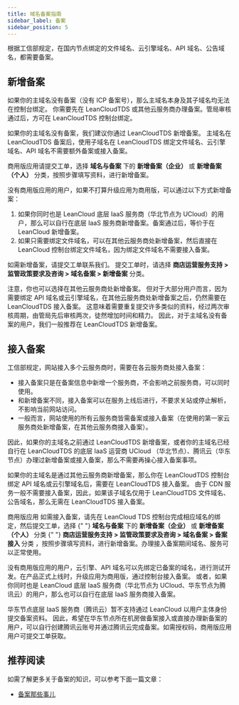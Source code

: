 ```yaml
---
title: 域名备案指南
sidebar_label: 备案
sidebar_position: 5
---
```



根据工信部规定，在国内节点绑定的文件域名、云引擎域名、API 域名<Conditional brand="tds">、公告域名</Conditional>，都需要备案。

## 新增备案

如果你的主域名没有备案（没有 ICP 备案号），那么主域名本身及其子域名均无法在控制台绑定。
你需要先在 <Conditional brand="leancloud">LeanCloud</Conditional><Conditional brand="tds">TDS</Conditional> 或其他云服务商办理备案。管局审核通过后，方可在 <Conditional brand="leancloud">LeanCloud</Conditional><Conditional brand="tds">TDS</Conditional> 控制台绑定。

如果你的主域名没有备案，我们建议你通过 <Conditional brand="leancloud">LeanCloud</Conditional><Conditional brand="tds">TDS</Conditional> 新增备案。
主域名在 <Conditional brand="leancloud">LeanCloud</Conditional><Conditional brand="tds">TDS</Conditional> 备案后，使用子域名在 <Conditional brand="leancloud">LeanCloud</Conditional><Conditional brand="tds">TDS</Conditional> 绑定文件域名、云引擎域名、API 域名不需要额外备案或接入备案。

<Conditional brand="leancloud">

商用版应用请提交工单，选择 **域名与备案** 下的 **新增备案（企业）** 或 **新增备案（个人）** 分类，按照步骤填写资料，进行新增备案。

没有商用版应用的用户，如果不打算升级应用为商用版，可以通过以下方式新增备案：

1. 如果你同时也是 LeanCloud 底层 IaaS 服务商（华北节点为 UCloud）的用户，那么可以自行在底层 IaaS 服务商新增备案。备案通过后，等价于在 LeanCloud 新增备案。
2. 如果只需要绑定文件域名，可以在其他云服务商处新增备案，然后直接在 LeanCloud 控制台绑定文件域名，因为绑定文件域名不需要接入备案。

</Conditional>

<Conditional brand="tds">

如需新增备案，请提交工单联系我们。
提交工单时，请选择 **商店运营服务支持 > 监管政策要求及咨询 > 域名备案 > 新增备案** 分类。

</Conditional>

注意，你也可以选择在其他云服务商处新增备案。
但对于大部分用户而言，因为需要绑定 API 域名或云引擎域名，在其他云服务商处新增备案之后，仍然需要在 <Conditional brand="leancloud">LeanCloud</Conditional><Conditional brand="tds">TDS</Conditional> 接入备案。
这意味着需要重复提交许多类似的资料，经过两次审核周期，由管局先后审核两次，徒然增加时间和精力。
因此，对于主域名没有备案的用户，我们一般推荐在 <Conditional brand="leancloud">LeanCloud</Conditional><Conditional brand="tds">TDS</Conditional> 新增备案。

## 接入备案

工信部规定，网站接入多个云服务商时，需要在各云服务商处接入备案：

- 接入备案只是在备案信息中新增一个服务商，不会影响之前服务商，可以同时使用。
- 和新增备案不同，接入备案可以在服务上线后进行，不要求关站或停止解析，不影响当前网站访问。
- 一般而言，网站使用的所有云服务商皆需备案或接入备案（在使用的第一家云服务商处新增备案，在其他云服务商接入备案）。

因此，如果你的主域名之前通过 <Conditional brand="leancloud">LeanCloud</Conditional><Conditional brand="tds">TDS</Conditional> 新增备案，或者你的主域名已经自行在 <Conditional brand="leancloud">LeanCloud</Conditional><Conditional brand="tds">TDS</Conditional> 的底层 IaaS 运营商 UCloud <Conditional brand="leancloud">（华北节点）、腾讯云（华东节点）</Conditional>办理过新增备案或接入备案，那么不需要再操心接入备案事项。

如果你的主域名是通过其他云服务商新增备案，那么你在 <Conditional brand="leancloud">LeanCloud</Conditional><Conditional brand="tds">TDS</Conditional> 控制台绑定 API 域名或云引擎域名后，需要在 <Conditional brand="leancloud">LeanCloud</Conditional><Conditional brand="tds">TDS</Conditional> 接入备案。
由于 CDN 服务一般不需要接入备案，因此，如果该子域名仅用于 <Conditional brand="leancloud">LeanCloud</Conditional><Conditional brand="tds">TDS</Conditional> 文件域名<Conditional brand="tds">、公告域名</Conditional>，那么无需在 <Conditional brand="leancloud">LeanCloud</Conditional><Conditional brand="tds">TDS</Conditional> 接入备案。

<Conditional brand="leancloud">
  商用版应用
</Conditional>如需接入备案，请先在 <Conditional brand="leancloud">
  LeanCloud
</Conditional>
<Conditional brand="tds">
  TDS
</Conditional> 控制台完成相应域名的绑定，然后提交工单，选择
<Conditional brand="leancloud">
  {" "}
  <strong>域名与备案</strong> 下的 <strong>新增备案（企业）</strong> 或 <strong>
    新增备案（个人）
  </strong> 分类
</Conditional>
<Conditional brand="tds">
  {" "}
  <strong>
    商店运营服务支持 > 监管政策要求及咨询 > 域名备案 > 备案接入
  </strong> 分类
</Conditional>
，按照步骤填写资料，进行新增备案。办理接入备案期间域名、服务可以正常使用。

<Conditional brand="leancloud">

没有商用版应用的用户，云引擎、API 域名可以先绑定已备案的域名，进行测试开发。在产品正式上线时，升级应用为商用版，通过控制台接入备案。
或者，如果你同时也是 LeanCloud 底层 IaaS 服务商（华北节点为 UCloud、华东节点为腾讯云）的用户，那么也可以自行在底层 IaaS 服务商接入备案。

华东节点底层 IaaS 服务商（腾讯云）暂不支持通过 LeanCloud 以用户主体身份提交备案资料。
因此，希望在华东节点所在机房做备案接入或直接办理新备案的用户，可以自行创建腾讯云账号并通过腾讯云完成备案。如需授权码，商用版应用用户可提交工单获取。

</Conditional>

## 推荐阅读

如需了解更多关于备案的知识，可以参考下面一篇文章：

- [备案那些事儿](https://blog.taptap.dev/posts/icp-introduction)
